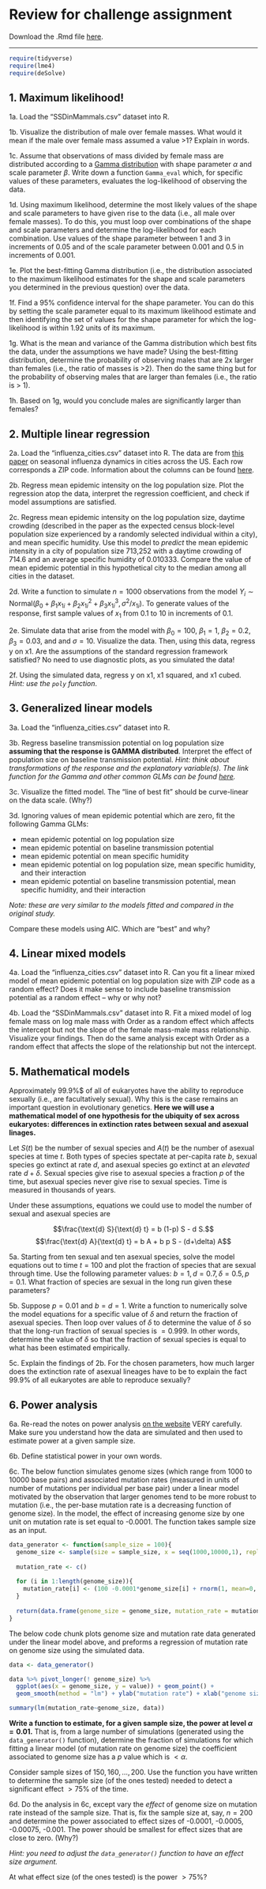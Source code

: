 # Review for challenge assignment {-}

Download the .Rmd file [here](review-for-challenge.Rmd).

-----------------------------

```r
require(tidyverse)
require(lme4)
require(deSolve)
```

## 1. Maximum likelihood!

1a.  Load the "SSDinMammals.csv" dataset into R.

1b. Visualize the distribution of male over female masses. What would it mean if the male over female mass assumed a value >1? Explain in words.

1c. Assume that observations of mass divided by female mass are distributed according to a [Gamma distribution](https://en.wikipedia.org/wiki/Gamma_distribution) with shape parameter $\alpha$ and scale parameter $\beta$. Write down a function `Gamma_eval` which, for specific values of these parameters, evaluates the log-likelihood of observing the data.

1d. Using maximum likelihood, determine the most likely values of the shape and scale parameters to have given rise to the data (i.e., all male over female masses). To do this, you must loop over combinations of the shape and scale parameters and determine the log-likelihood for each combination. Use values of the shape parameter between 1 and 3 in increments of 0.05 and of the scale parameter between 0.001 and 0.5 in increments of 0.001.

1e. Plot the best-fitting Gamma distribution (i.e., the distribution associated to the maximum likelihood estimates for the shape and scale parameters you determined in the previous question) over the data.

1f. Find a $95\%$ confidence interval for the shape parameter. You can do this by setting the scale parameter equal to its maximum likelihood estimate and then identifying the set of values for the shape parameter for which the log-likelihood is within 1.92 units of its maximum.

1g. What is the mean and variance of the Gamma distribution which best fits the data, under the assumptions we have made? Using the best-fitting distribution, determine the probability of observing males that are 2x larger than females (i.e., the ratio of masses is >2). Then do the same thing but for the probability of observing males that are larger than females (i.e., the ratio is > 1).

1h. Based on 1g, would you conclude males are significantly larger than females?

## 2. Multiple linear regression

2a. Load the "influenza_cities.csv" dataset into R. The data are from [this paper](https://www.science.org/doi/10.1126/science.aat6030) on seasonal influenza dynamics in cities across the US. Each row corresponds a ZIP code. Information about the columns can be found [here](https://github.com/BenjaminDalziel/InfluenzaGeometry).

2b. Regress mean epidemic intensity on the log population size. Plot the regression atop the data, interpret the regression coefficient, and check if model assumptions are satisfied.

2c. Regress mean epidemic intensity on the log population size, daytime crowding (described in the paper as the expected census block-level population size experienced by a randomly selected individual within a city), and mean specific humidity. Use this model to _predict_ the mean epidemic intensity in a city of population size 713,252 with a daytime crowding of 714.6 and an average specific humidity of 0.010333. Compare the value of mean epidemic potential in this hypothetical city to the median among all cities in the dataset.

2d. Write a function to simulate $n=1000$ observations from the model $Y_i \sim \text{Normal}(\beta_0 + \beta_1 x_{1i} + \beta_2 x_{1i}^2 + \beta_3 x_{1i}^3, \sigma^2/x_{1i})$. To generate values of the response, first sample values of $x_1$ from 0.1 to 10 in increments of 0.1.

2e. Simulate data that arise from the model with $\beta_0 = 100$, $\beta_1 = 1$, $\beta_2 = 0.2$, $\beta_3 = 0.03$, and and $\sigma = 10$. Visualize the data. Then, using this data, regress y on x1. Are the assumptions of the standard regression framework satisfied? No need to use diagnostic plots, as you simulated the data!

2f. Using the simulated data, regress y on x1, x1 squared, and x1 cubed. _Hint: use the `poly` function_.

## 3. Generalized linear models

3a. Load the "influenza_cities.csv" dataset into R.

3b. Regress baseline transmission potential on log population size **assuming that the response is GAMMA distributed**. Interpret the effect of population size on baseline transmission potential. _Hint: think about transformations of the response and the explanatory variable(s). The link function for the Gamma and other common GLMs can be found [here](https://en.wikipedia.org/wiki/Generalized_linear_model)._

3c. Visualize the fitted model. The "line of best fit" should be curve-linear on the data scale. (Why?)

3d. Ignoring values of mean epidemic potential which are zero, fit the following Gamma GLMs:

- mean epidemic potential on log population size
- mean epidemic potential on baseline transmission potential
- mean epidemic potential on mean specific humidity
- mean epidemic potential on log population size, mean specific humidity, and their interaction
- mean epidemic potential on baseline transmission potential, mean specific humidity, and their interaction

_Note: these are very similar to the models fitted and compared in the original study._

Compare these models using AIC. Which are "best" and why?

## 4. Linear mixed models

4a. Load the "influenza_cities.csv" dataset into R. Can you fit a linear mixed model of mean epidemic potential on log population size with ZIP code as a random effect? Does it make sense to include baseline transmission potential as a random effect -- why or why not?

4b. Load the "SSDinMammals.csv" dataset into R. Fit a mixed model of log female mass on log male mass with Order as a random effect which affects the intercept but not the slope of the female mass-male mass relationship. Visualize your findings. Then do the same analysis except with Order as a random effect that affects the slope of the relationship but not the intercept.

## 5. Mathematical models

Approximately $99.9\%$$ of all of eukaryotes have the ability to reproduce sexually (i.e., are facultatively sexual). Why this is the case remains an important question in evolutionary genetics. **Here we will use a mathematical model of one hypothesis for the ubiquity of sex across eukaryotes: differences in extinction rates between sexual and asexual linages.**

Let $S(t)$ be the number of sexual species and $A(t)$ be the number of asexual species at time $t$. Both types of species spectate at per-capita rate $b$, sexual species go extinct at rate $d$, and asexual species go extinct at an _elevated_ rate $d+\delta$. Sexual species give rise to asexual species a fraction $p$ of the time, but asexual species never give rise to sexual species. Time is measured in thousands of years.

Under these assumptions, equations we could use to model the number of sexual and asexual species are

$$\frac{\text{d} S}{\text{d} t} = b (1-p) S - d S.$$
$$\frac{\text{d} A}{\text{d} t} = b A + b p S - (d+\delta) A$$

5a. Starting from ten sexual and ten asexual species, solve the model equations out to time $t=100$ and plot the fraction of species that are sexual through time. Use the following parameter values: $b=1, d = 0.7, \delta = 0.5, p = 0.1.$ What fraction of species are sexual in the long run given these parameters?

5b. Suppose $p=0.01$ and $b = d = 1$. Write a function to numerically solve the model equations for a specific value of $\delta$ and return the fraction of asexual species. Then loop over values of $\delta$ to determine the value of $\delta$ so that the long-run fraction of sexual species is $=0.999$. In other words, determine the value of $\delta$ so that the fraction of sexual species is equal to what has been estimated empirically.

5c. Explain the findings of 2b. For the chosen parameters, how much larger does the extinction rate of asexual lineages have to be to explain the fact $99.9\%$ of all eukaryotes are able to reproduce sexually?

## 6. Power analysis

6a. Re-read the notes on power analysis [on the website](https://eeb313.github.io/lectures/lec11-linear-models-2.html#power-analysis) VERY carefully. Make sure you understand how the data are simulated and then used to estimate power at a given sample size.

6b. Define statistical power in your own words.

6c. The below function simulates genome sizes (which range from 1000 to 10000 base pairs) and associated mutation rates (measured in units of number of mutations per individual per base pair) under a linear model motivated by the observation that larger genomes tend to be more robust to mutation (i.e., the per-base mutation rate is a decreasing function of genome size). In the model, the effect of increasing genome size by one unit on mutation rate is set equal to -0.0001. The function takes sample size as an input.

```r
data_generator <- function(sample_size = 100){
  genome_size <- sample(size = sample_size, x = seq(1000,10000,1), replace = T)
  
  mutation_rate <- c()
  
  for (i in 1:length(genome_size)){
    mutation_rate[i] <- (100 -0.0001*genome_size[i] + rnorm(1, mean=0, sd = 10))*1e-9
  }
  
  return(data.frame(genome_size = genome_size, mutation_rate = mutation_rate))
}
```

The below code chunk plots genome size and mutation rate data generated under the linear model above, and preforms a regression of mutation rate on genome size using the simulated data.

```r
data <- data_generator()

data %>% pivot_longer(! genome_size) %>% 
  ggplot(aes(x = genome_size, y = value)) + geom_point() + 
  geom_smooth(method = "lm") + ylab("mutation rate") + xlab("genome size")

summary(lm(mutation_rate~genome_size, data))
```

**Write a function to estimate, for a given sample size, the power at level $\alpha = 0.01$.** That is, from a large number of simulations (generated using the `data_generator()` function), determine the fraction of simulations for which fitting a linear model (of mutation rate on genome size) the coefficient associated to genome size has a $p$ value which is $< \alpha$.

Consider sample sizes of $150,160,\dots,200$. Use the function you have written to determine the sample size (of the ones tested) needed to detect a significant effect $>75\%$ of the time.

6d. Do the analysis in 6c, except vary the _effect_ of genome size on mutation rate instead of the sample size. That is, fix the sample size at, say, $n=200$ and determine the power associated to effect sizes of -0.0001, -0.0005, -0.00075, -0.001. The power should be smallest for effect sizes that are close to zero. (Why?)

_Hint: you need to adjust the `data_generator()` function to have an effect size argument._

At what effect size (of the ones tested) is the power $>75\%$?